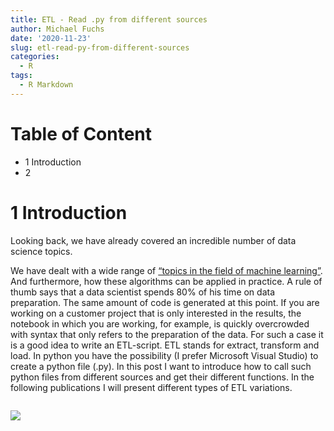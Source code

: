 ```yaml
---
title: ETL - Read .py from different sources
author: Michael Fuchs
date: '2020-11-23'
slug: etl-read-py-from-different-sources
categories:
  - R
tags:
  - R Markdown
---
```


# Table of Content

+ 1 Introduction
+ 2 



# 1 Introduction

Looking back, we have already covered an incredible number of data science topics.

We have dealt with a wide range of ["topics in the field of machine learning"](https://michael-fuchs-python.netlify.app/2020/08/20/roadmap-for-the-machine-learning-fields/).
And furthermore, how these algorithms can be applied in practice. 
A rule of thumb says that a data scientist spends 80% of his time on data preparation. The same amount of code is generated at this point. 
If you are working on a customer project that is only interested in the results, the notebook in which you are working, for example, is quickly overcrowded with syntax that only refers to the preparation of the data. 
For such a case it is a good idea to write an ETL-script.
ETL stands for extract, transform and load. 
In python you have the possibility (I prefer Microsoft Visual Studio) to create a python file (.py). 
In this post I want to introduce how to call such python files from different sources and get their different functions. 
In the following publications I will present different types of ETL variations.






```r

```

![](/post/2020-11-23-etl-read-py-from-different-sources_files/p86p.png)






















